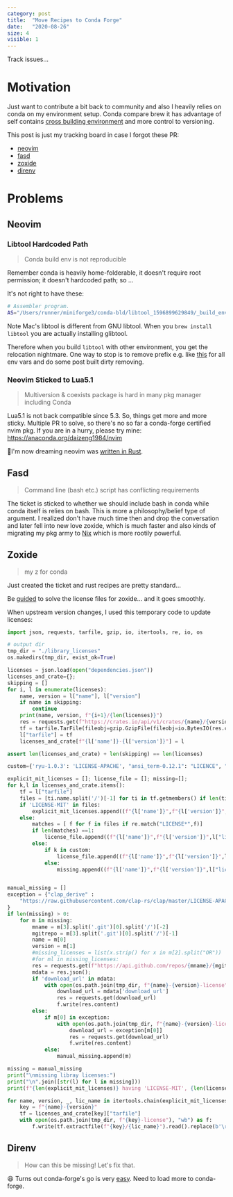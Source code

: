 ```yaml
---
category: post
title:  "Move Recipes to Conda Forge"
date:   "2020-08-26"
size: 4
visible: 1
---
```


Track issues...

# Motivation
Just want to contribute a bit back to community and also I heavily relies on conda on my environment setup. Conda compare brew it has advantage of self contains [cross building environment](./2018-11-18-conda-everything) and more control to versioning.

This post is just my tracking board in case I forgot these PR:

* [neovim](https://github.com/conda-forge/staged-recipes/pull/12493)
* [fasd](https://github.com/conda-forge/staged-recipes/pull/12584)
* [zoxide](https://github.com/conda-forge/staged-recipes/pull/13682)
* [direnv](https://github.com/conda-forge/staged-recipes/pull/14598)


# Problems
## Neovim
### Libtool Hardcoded Path
> Conda build env is not reproducible

Remember conda is heavily home-folderable, it doesn't require root permission; it doesn't hardcoded path; so ...

It's not right to have these:
```sh
# Assembler program.
AS="/Users/runner/miniforge3/conda-bld/libtool_1596899629849/_build_env/bin/x86_64-apple-darwin13.4.0-as"
```
Note Mac's libtool is different from GNU libtool. When you `brew install libtool` you are actually installing glibtool.

Therefore when you build `libtool` with other environment, you get the relocation nightmare. One way to stop is to remove prefix e.g. like [this](https://github.com/conda-forge/libtool-feedstock/pull/22) for all env vars and do some post built dirty removing.

### Neovim Sticked to Lua5.1
> Multiversion & coexists package is hard in many pkg manager including Conda

Lua5.1 is not back compatible since 5.3. So, things get more and more sticky. Multiple PR to solve, so there's no so far a conda-forge certified nvim pkg. If you are in a hurry, please try mine: https://anaconda.org/daizeng1984/nvim

🥴I'm now dreaming neovim was [written in Rust](https://github.com/neovim/neovim/issues/8669).

## Fasd
> Command line (bash etc.) script has conflicting requirements

The ticket is sticked to whether we should include bash in conda while conda itself is relies on bash. This is more a philosophy/belief type of argument. I realized don't have much time then and drop the conversation and later fell into new love zoxide, which is much faster and also kinds of migrating my pkg army to [Nix](./2020-10-24-nix-power) which is more rootily powerful.

## Zoxide
> my z for conda

Just created the ticket and rust recipes are pretty standard...

Be [guided](https://github.com/conda-forge/staged-recipes/pull/13208#issuecomment-726767185) to solve the license files for zoxide... and it goes smoothly.

When upstream version changes, I used this temporary code to update licenses:

```python
import json, requests, tarfile, gzip, io, itertools, re, io, os

# output dir
tmp_dir = "./library_licenses"
os.makedirs(tmp_dir, exist_ok=True)

licenses = json.load(open("dependencies.json"))
licenses_and_crate={};
skipping = []
for i, l in enumerate(licenses):
    name, version = l["name"], l["version"]
    if name in skipping:
        continue
    print(name, version, f"{i+1}/{len(licenses)}")
    res = requests.get(f"https://crates.io/api/v1/crates/{name}/{version}/download")
    tf = tarfile.TarFile(fileobj=gzip.GzipFile(fileobj=io.BytesIO(res.content)),mode='r')
    l["tarfile"] = tf
    licenses_and_crate[f"{l['name']}-{l['version']}"] = l

assert len(licenses_and_crate) + len(skipping) == len(licenses)

custom={'ryu-1.0.3': 'LICENSE-APACHE', "ansi_term-0.12.1": "LICENCE", "minreq-2.1.0": "COPYING.md"}

explicit_mit_licenses = []; license_file = []; missing=[];
for k,l in licenses_and_crate.items():
    tf = l["tarfile"]
    files = [ti.name.split('/')[-1] for ti in tf.getmembers() if len(ti.name.split('/')) == 2]
    if 'LICENSE-MIT' in files:
        explicit_mit_licenses.append((f"{l['name']}",f"{l['version']}",l["license"],'LICENSE-MIT'))
    else:
        matches = [ f for f in files if re.match("LICENSE*",f)]
        if len(matches) ==1:
            license_file.append((f"{l['name']}",f"{l['version']}",l["license"],matches[0]))
        else:
            if k in custom:
                license_file.append((f"{l['name']}",f"{l['version']}",l["license"],custom[k]))
            else:
                missing.append((f"{l['name']}",f"{l['version']}",l["license"],l['repository']))


manual_missing = []
exception = {"clap_derive" : 
    "https://raw.githubusercontent.com/clap-rs/clap/master/LICENSE-APACHE"
}
if len(missing) > 0:
    for m in missing:
        mname = m[3].split('.git')[0].split('/')[-2]
        mgitrepo = m[3].split('.git')[0].split('/')[-1]
        name = m[0]
        version = m[1]
        #missing_licenses = list(x.strip() for x in m[2].split("OR"))
        #for ml in missing_licenses:
        res = requests.get(f"https://api.github.com/repos/{mname}/{mgitrepo}/license")
        mdata = res.json();
        if 'download_url' in mdata:
            with open(os.path.join(tmp_dir, f"{name}-{version}-license"), "wb") as f:
                download_url = mdata['download_url']
                res = requests.get(download_url)
                f.write(res.content)
        else:
            if m[0] in exception:
                with open(os.path.join(tmp_dir, f"{name}-{version}-license"), "wb") as f:
                    download_url = exception[m[0]]
                    res = requests.get(download_url)
                    f.write(res.content)
            else:
                manual_missing.append(m)

missing = manual_missing
print("\nmissing libray licenses:")
print("\n".join([str(l) for l in missing]))
print(f"{len(explicit_mit_licenses)} having 'LICENSE-MIT', {len(license_file)} having 'LICENSE*' or custom filename, {len(missing)} licenses are missing!!!; in total {len(licenses_and_crate)}")

for name, version, _, lic_name in itertools.chain(explicit_mit_licenses, license_file):
    key = f"{name}-{version}"
    tf = licenses_and_crate[key]["tarfile"]
    with open(os.path.join(tmp_dir, f"{key}-license"), "wb") as f:
        f.write(tf.extractfile(f"{key}/{lic_name}").read().replace(b'\r\n', b'\n'))

```

<!-- xcape -->
<!-- sdkman -->

## Direnv
> How can this be missing! Let's fix that.

😆 Turns out conda-forge's go is very [easy](https://github.com/conda-forge/staged-recipes/pull/14598/commits/a9ebbac277b97c0f2df1ff339744616978b0b3a5). Need to load more to conda-forge.
